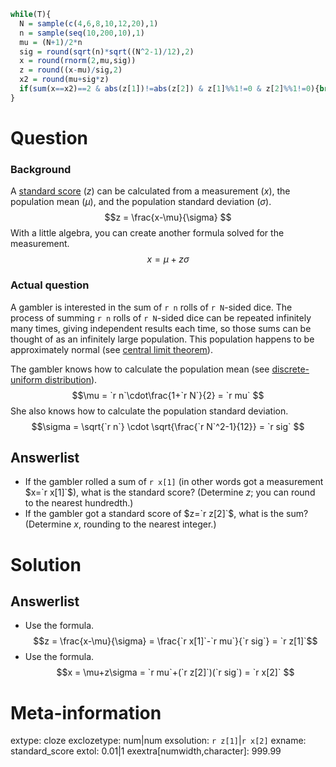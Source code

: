 ```r
while(T){
  N = sample(c(4,6,8,10,12,20),1)
  n = sample(seq(10,200,10),1)
  mu = (N+1)/2*n
  sig = round(sqrt(n)*sqrt((N^2-1)/12),2)
  x = round(rnorm(2,mu,sig))
  z = round((x-mu)/sig,2)
  x2 = round(mu+sig*z)
  if(sum(x==x2)==2 & abs(z[1])!=abs(z[2]) & z[1]%%1!=0 & z[2]%%1!=0){break}
}
```


Question
========

### Background

A [standard score](https://en.wikipedia.org/wiki/Standard_score){target="blank"} ($z$) can be calculated from a measurement ($x$), the population mean ($\mu$), and the population standard deviation ($\sigma$).
$$z = \frac{x-\mu}{\sigma} $$
With a little algebra, you can create another formula solved for the measurement.
$$x = \mu+z\sigma$$

### Actual question

A gambler is interested in the sum of `r n` rolls of `r N`-sided dice. The process of summing `r n` rolls of `r N`-sided dice can be repeated infinitely many times, giving independent results each time, so those sums can be thought of as an infinitely large population. This population happens to be approximately normal (see [central limit theorem](https://en.wikipedia.org/wiki/Central_limit_theorem){target="blank"}).

The gambler knows how to calculate the population mean (see [discrete-uniform distribution](https://en.wikipedia.org/wiki/Discrete_uniform_distribution){target="blank"}).
$$\mu = `r n`\cdot\frac{1+`r N`}{2} = `r mu` $$
She also knows how to calculate the population standard deviation.
$$\sigma = \sqrt{`r n`} \cdot \sqrt{\frac{`r N`^2-1}{12}} = `r sig` $$

Answerlist
--------
* If the gambler rolled a sum of `r x[1]` (in other words got a measurement $x=`r x[1]`$), what is the standard score? (Determine $z$; you can round to the nearest hundredth.)
* If the gambler got a standard score of $z=`r z[2]`$, what is the sum? (Determine $x$, rounding to the nearest integer.) 


Solution
========

Answerlist
--------
* Use the formula.
$$z = \frac{x-\mu}{\sigma} = \frac{`r x[1]`-`r mu`}{`r sig`} = `r z[1]`$$
* Use the formula.
$$x = \mu+z\sigma = `r mu`+(`r z[2]`)(`r sig`) = `r x[2]` $$



Meta-information
================
extype: cloze
exclozetype: num|num
exsolution: `r z[1]`|`r x[2]`
exname: standard_score
extol: 0.01|1
exextra[numwidth,character]: 999.99